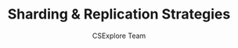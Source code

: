 ---
guideId: DBMS-101
moduleId: DBMS-18
title: Sharding & Replication Strategies
description: Learn database partitioning, replication strategies, and distributed databases.
author: CSExplore Team
---